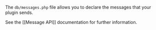 The `db/messages.php` file allows you to declare the messages that your plugin sends.

See the [[Message API]] documentation for further information.
